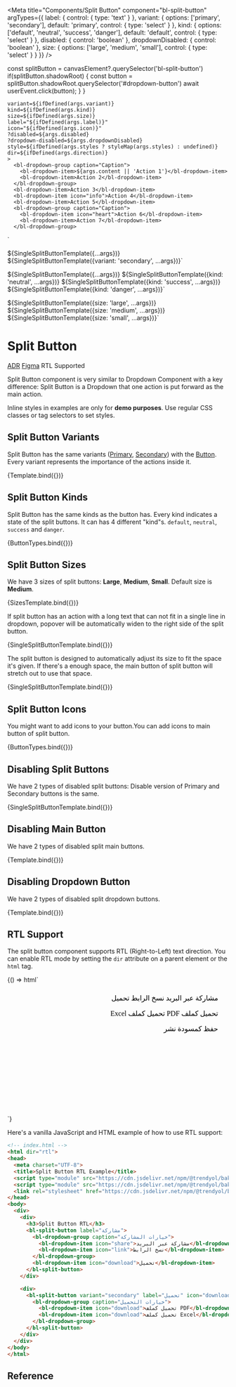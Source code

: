 
<Meta
  title="Components/Split Button"
  component="bl-split-button"
  argTypes={{
    label: {
      control: {
        type: 'text'
      }
    },
    variant: {
      options: ['primary', 'secondary'],
      default: 'primary',
      control: { type: 'select' }
    },
    kind: {
      options: ['default', 'neutral', 'success', 'danger'],
      default: 'default',
      control: { type: 'select' }
    },
    disabled: {
      control: 'boolean'
    },
    dropdownDisabled: {
      control: 'boolean'
    },
    size: {
      options: ['large', 'medium', 'small'],
      control: { type: 'select' }
    }
  }}
/>

  const splitButton = canvasElement?.querySelector('bl-split-button')
  if(splitButton.shadowRoot) {
    const button = splitButton.shadowRoot.querySelector('#dropdown-button')
    await userEvent.click(button);
  }
}

    variant=${ifDefined(args.variant)}
    kind=${ifDefined(args.kind)}
    size=${ifDefined(args.size)}
    label="${ifDefined(args.label)}"
    icon="${ifDefined(args.icon)}"
    ?disabled=${args.disabled}
    ?dropdown-disabled=${args.dropdownDisabled}
    style=${ifDefined(args.styles ? styleMap(args.styles) : undefined)}
    dir=${ifDefined(args.direction)}
    >
      <bl-dropdown-group caption="Caption">
        <bl-dropdown-item>${args.content || 'Action 1'}</bl-dropdown-item>
        <bl-dropdown-item>Action 2</bl-dropdown-item>
      </bl-dropdown-group>
      <bl-dropdown-item>Action 3</bl-dropdown-item>
      <bl-dropdown-item icon="info">Action 4</bl-dropdown-item>
      <bl-dropdown-item>Action 5</bl-dropdown-item>
      <bl-dropdown-group caption="Caption">
        <bl-dropdown-item icon="heart">Action 6</bl-dropdown-item>
        <bl-dropdown-item>Action 7</bl-dropdown-item>
      </bl-dropdown-group>
  </bl-split-button>`

${SingleSplitButtonTemplate({...args})}
${SingleSplitButtonTemplate({variant: 'secondary', ...args})}`

${SingleSplitButtonTemplate({...args})}
${SingleSplitButtonTemplate({kind: 'neutral', ...args})}
${SingleSplitButtonTemplate({kind: 'success', ...args})}
${SingleSplitButtonTemplate({kind: 'danger', ...args})}`

${SingleSplitButtonTemplate({size: 'large', ...args})}
${SingleSplitButtonTemplate({size: 'medium', ...args})}
${SingleSplitButtonTemplate({size: 'small', ...args})}`

# Split Button

<bl-badge icon="document">[ADR](https://github.com/Trendyol/baklava/issues/264#issuecomment-1927105000)</bl-badge>
<bl-badge icon="puzzle">[Figma](https://www.figma.com/file/RrcLH0mWpIUy4vwuTlDeKN/Baklava-Design-Guide?type=design&node-id=2161-9122&mode=design)</bl-badge>
<bl-badge icon="check_fill">RTL Supported</bl-badge>

Split Button component is very similar to Dropdown Component with a key difference: Split Button is a Dropdown that one action is put forward as the main action.

<bl-alert variant="warning" icon>Inline styles in examples are only for **demo purposes**. Use regular CSS classes or tag selectors to set styles.</bl-alert>

## Split Button Variants

Split Button has the same variants ([Primary](/docs/components-button--primary-buttons), [Secondary](/docs/components-button--secondary-buttons)) with the [Button](/docs/components-button--variants).
Every variant represents the importance of the actions inside it.

<Canvas>
  <Story name="Variants" args={{ label: 'Split Button' }} play={dropdownOpener}>
    {Template.bind({})}
  </Story>
</Canvas>

## Split Button Kinds

Split Button has the same kinds as the button has.
Every kind indicates a state of the split buttons. It can has 4 different "kind"s. `default`, `neutral`, `success` and `danger`.

<Canvas>
  <Story name="Kinds" args={{ label: 'Split Button' }} play={dropdownOpener}>
    {ButtonTypes.bind({})}
  </Story>
</Canvas>

## Split Button Sizes

We have 3 sizes of split buttons: **Large**, **Medium**, **Small**. Default size is **Medium**.

<Canvas>
  <Story name="Split Button Sizes" args={{ label: 'Split Button' }} play={dropdownOpener}>
    {SizesTemplate.bind({})}
  </Story>
</Canvas>

If split button has an action with a long text that can not fit in a single line in dropdown, popover will be automatically widen to the right side of the split button.

<Canvas>
  <Story name="Automatic Left Align" args={{ label: 'Split Button', content: 'Action with very long text' }} play={dropdownOpener}>
    {SingleSplitButtonTemplate.bind({})}
  </Story>
</Canvas>

The split button is designed to automatically adjust its size to fit the space it's given. If there's a enough space, the main button of split button will stretch out to use that space.

<Canvas>
  <Story name="Block Level Buttons" args={{ label: 'Split Button', icon: 'info', styles: { width: "100%" } }}>
    {SingleSplitButtonTemplate.bind({})}
  </Story>
</Canvas>

## Split Button Icons

You might want to add icons to your button.You can add icons to main button of split button.

<Canvas>
  <Story name="Icons" args={{ label: 'Split Button',icon:"account" }} play={dropdownOpener}>
    {ButtonTypes.bind({})}
  </Story>
</Canvas>

## Disabling Split Buttons

We have 2 types of disabled split buttons: Disable version of Primary and Secondary buttons is the same.

<Canvas columns={1}>
  <Story name="Disabling Split Buttons" args={{ label: 'Split Button', disabled: true, dropdownDisabled:true }} play={dropdownOpener}>
     {SingleSplitButtonTemplate.bind({})}
  </Story>
</Canvas>

## Disabling Main Button

We have 2 types of disabled split main buttons.

<Canvas columns={1}>
  <Story name="Disabling Primary Buttons" args={{ label: 'Split Button', disabled: true }} play={dropdownOpener}>
     {Template.bind({})}
  </Story>
</Canvas>

## Disabling Dropdown Button

We have 2 types of disabled split dropdown buttons.

<Canvas columns={1}>
  <Story name="Disabling Dropdown Buttons" args={{ label: 'Split Button', dropdownDisabled:true }} play={dropdownOpener}>
     {Template.bind({})}
  </Story>
</Canvas>

## RTL Support

The split button component supports RTL (Right-to-Left) text direction. You can enable RTL mode by setting the `dir` attribute on a parent element or the `html` tag.

<Canvas>
  <Story name="RTL Support">
    {() => html`
      <div>
        <iframe
          srcdoc="
            <html dir='rtl'>
              <head>
                <script type='module' src='https://cdn.jsdelivr.net/npm/@trendyol/baklava@3.3.0-beta.23/dist/baklava.js'></script>
                <link rel='stylesheet' href='https://cdn.jsdelivr.net/npm/@trendyol/baklava@3.3.0-beta.23/dist/themes/default.css'>
                <style>
                  body {
                    margin: 0;
                    padding: 24px;
                  }
                  .container {
                    display: flex;
                    flex-direction: column;
                    gap: 16px;
                    width: 300px;
                  }
                  .button-group {
                    display: flex;
                    flex-direction: column;
                    gap: 8px;
                  }
                  bl-split-button {
                    width: 300px;
                  }
                  p {
                    margin: 0;
                  }
                </style>
              </head>
              <body>
                <div class='container'>
                  <div class='button-group'>
                    <bl-split-button label='مشاركة'>
                      <bl-dropdown-group caption='خيارات المشاركة'>
                        <bl-dropdown-item icon='share'>مشاركة عبر البريد</bl-dropdown-item>
                        <bl-dropdown-item icon='link'>نسخ الرابط</bl-dropdown-item>
                      </bl-dropdown-group>
                      <bl-dropdown-item icon='download'>تحميل</bl-dropdown-item>
                    </bl-split-button>
                  </div>
                  <div class='button-group'>
                    <bl-split-button variant='secondary' label='تحميل' icon='download'>
                      <bl-dropdown-group caption='خيارات التحميل'>
                        <bl-dropdown-item icon='download'>تحميل كملف PDF</bl-dropdown-item>
                        <bl-dropdown-item icon='download'>تحميل كملف Excel</bl-dropdown-item>
                      </bl-dropdown-group>
                    </bl-split-button>
                  </div>
                  <div class='button-group'>
                    <bl-split-button kind='success' label='حفظ' icon='check'>
                      <bl-dropdown-group caption='خيارات الحفظ'>
                        <bl-dropdown-item icon='save'>حفظ كمسودة</bl-dropdown-item>
                        <bl-dropdown-item icon='publish'>نشر</bl-dropdown-item>
                      </bl-dropdown-group>
                    </bl-split-button>
                  </div>
                </div>
              </body>
            </html>
          "
          style="border: none; width: 100%; height: 300px;"
        ></iframe>
      </div>
    `}
  </Story>
</Canvas>

Here's a vanilla JavaScript and HTML example of how to use RTL support:

```html
<!-- index.html -->
<html dir="rtl">
<head>
  <meta charset="UTF-8">
  <title>Split Button RTL Example</title>
  <script type="module" src="https://cdn.jsdelivr.net/npm/@trendyol/baklava@latest/dist/baklava.js"></script>
  <script type="module" src="https://cdn.jsdelivr.net/npm/@trendyol/baklava@latest/dist/localization.js"></script>
  <link rel="stylesheet" href="https://cdn.jsdelivr.net/npm/@trendyol/baklava@latest/dist/themes/default.css">
</head>
<body>
  <div>
    <div>
      <h3>Split Button RTL</h3>
      <bl-split-button label="مشاركة">
        <bl-dropdown-group caption="خيارات المشاركة">
          <bl-dropdown-item icon="share">مشاركة عبر البريد</bl-dropdown-item>
          <bl-dropdown-item icon="link">نسخ الرابط</bl-dropdown-item>
        </bl-dropdown-group>
        <bl-dropdown-item icon="download">تحميل</bl-dropdown-item>
      </bl-split-button>
    </div>

    <div>
      <bl-split-button variant="secondary" label="تحميل" icon="download">
        <bl-dropdown-group caption="خيارات التحميل">
          <bl-dropdown-item icon="download">تحميل كملف PDF</bl-dropdown-item>
          <bl-dropdown-item icon="download">تحميل كملف Excel</bl-dropdown-item>
        </bl-dropdown-group>
      </bl-split-button>
    </div>
  </div>
</body>
</html>
```

## Reference

<ArgsTable of="bl-split-button" />

